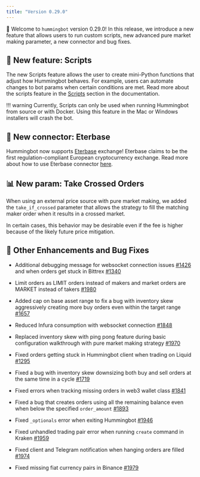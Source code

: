 ```yaml
---
title: "Version 0.29.0"
---
```


🚀 Welcome to `hummingbot` version 0.29.0! In this release, we introduce a new feature that allows users to run custom scripts, new advanced pure market making parameter, a new connector and bug fixes.

## 🤖 New feature: Scripts

The new Scripts feature allows the user to create mini-Python functions that adjust how Hummingbot behaves. For example, users can automate changes to bot params when certain conditions are met. Read more about the scripts feature in the [Scripts](/scripts/script-base/#scriptbase) section in the documentation.

!!! warning
Currently, Scripts can only be used when running Hummingbot from source or with Docker. Using this feature in the Mac or Windows installers will crash the bot.

## 🔗 New connector: Eterbase

Hummingbot now supports [Eterbase](https://www.eterbase.com/) exchange! Eterbase claims to be the first regulation-compliant European cryptocurrency exchange. Read more about how to use Eterbase connector [here](/exchange-connectors/eterbase/).

## 📊 New param: Take Crossed Orders

When using an external price source with pure market making, we added the `take_if_crossed` parameter that allows the strategy to fill the matching maker order when it results in a crossed market.

In certain cases, this behavior may be desirable even if the fee is higher because of the likely future price mitigation.

## 🐞 Other Enhancements and Bug Fixes

- Additional debugging message for websocket connection issues [#1426](https://github.com/CoinAlpha/hummingbot/issues/1426) and when orders get stuck in Bittrex [#1340](https://github.com/CoinAlpha/hummingbot/issues/1340)
- Limit orders as LIMIT orders instead of makers and market orders are MARKET instead of takers [#1980](https://github.com/CoinAlpha/hummingbot/issues/1980)
- Added cap on base asset range to fix a bug with inventory skew aggressively creating more buy orders even within the target range [#1657](https://github.com/CoinAlpha/hummingbot/issues/1657)
- Reduced Infura consumption with websocket connection [#1848](https://github.com/CoinAlpha/hummingbot/issues/1848)
- Replaced inventory skew with ping pong feature during basic configuration walkthrough with pure market making strategy [#1970](https://github.com/CoinAlpha/hummingbot/issues/1970)

- Fixed orders getting stuck in Hummingbot client when trading on Liquid [#1295](https://github.com/CoinAlpha/hummingbot/issues/1295)
- Fixed a bug with inventory skew downsizing both buy and sell orders at the same time in a cycle [#1719](https://github.com/CoinAlpha/hummingbot/issues/1719)
- Fixed errors when tracking missing orders in web3 wallet class [#1841](https://github.com/CoinAlpha/hummingbot/issues/1841)
- Fixed a bug that creates orders using all the remaining balance even when below the specified `order_amount` [#1893](https://github.com/CoinAlpha/hummingbot/issues/1893)
- Fixed `_optionals` error when exiting Hummingbot [#1946](https://github.com/CoinAlpha/hummingbot/issues/1946)
- Fixed unhandled trading pair error when running `create` command in Kraken [#1959](https://github.com/CoinAlpha/hummingbot/issues/1959)
- Fixed client and Telegram notification when hanging orders are filled [#1974](https://github.com/CoinAlpha/hummingbot/issues/1974)
- Fixed missing fiat currency pairs in Binance [#1979](https://github.com/CoinAlpha/hummingbot/pull/1979)
